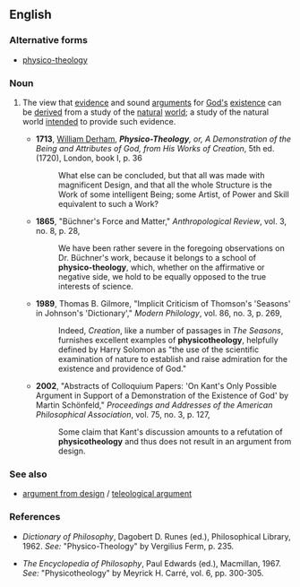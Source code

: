 ==English==

===Alternative forms===
*[[physico-theology]]

===Noun===
{{en-noun|physicotheolog|ies}}

# {{context|philosophy|theology|dated}} The view that [[evidence]] and sound [[argument]]s for [[God]][['s]] [[existence]] can be [[derive]]d from a study of the [[natural]] [[world]]; a study of the natural world [[intend]]ed to provide such evidence.
#*'''1713''', [[w:William_Derham|William Derham]], '''''Physico-Theology''', or, A Demonstration of the Being and Attributes of God, from His Works of Creation'', 5th ed. (1720), London, book I, p. 36
#*:What else can be concluded, but that all was made with magnificent Design, and that all the whole Structure is the Work of some intelligent Being; some Artist, of Power and Skill equivalent to such a Work?
#*'''1865''', "Büchner's Force and Matter," ''Anthropological Review'', vol. 3, no. 8, p. 28,
#*:We have been rather severe in the foregoing observations on Dr. Büchner's work, because it belongs to a school of '''physico-theology''', which, whether on the affirmative or negative side, we hold to be equally opposed to the true interests of science.
#*'''1989''', Thomas B. Gilmore, "Implicit Criticism of Thomson's 'Seasons' in Johnson's 'Dictionary'," ''Modern Philology'', vol. 86, no. 3, p. 269,
#*:Indeed, ''Creation'', like a number of passages in ''The Seasons'', furnishes excellent examples of '''physicotheology''', helpfully defined by Harry Solomon as "the use of the scientific examination of nature to establish and raise admiration for the existence and providence of God."
#*'''2002''', "Abstracts of Colloquium Papers: 'On Kant's Only Possible Argument in Support of a Demonstration of the Existence of God' by Martin Schönfeld," ''Proceedings and Addresses of the American Philosophical Association'', vol. 75, no. 3, p. 127,
#*:Some claim that Kant's discussion amounts to a refutation of '''physicotheology''' and thus does not result in an argument from design.

===See also===
*[[argument from design]] / [[teleological argument]]

===References===
*''Dictionary of Philosophy'', Dagobert D. Runes (ed.), Philosophical Library, 1962. ''See:'' "Physico-Theology" by Vergilius Ferm, p. 235.

*''The Encyclopedia of Philosophy'', Paul Edwards (ed.), Macmillan, 1967. ''See:'' "Physicotheology" by Meyrick H. Carré, vol. 6, pp. 300-305.